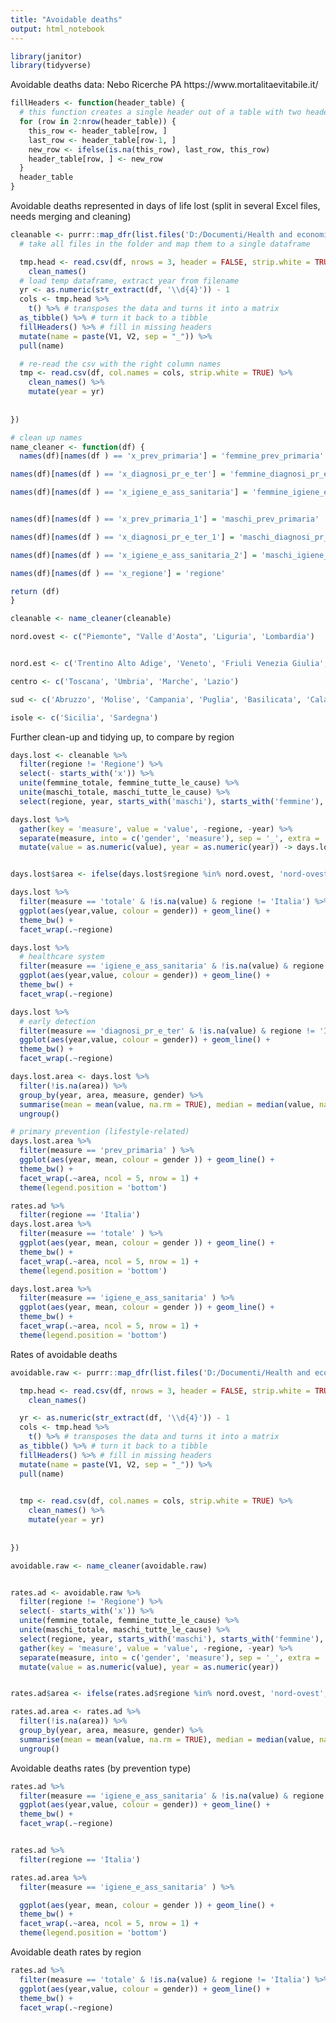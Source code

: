 ```yaml
---
title: "Avoidable deaths"
output: html_notebook
---
```



```r
library(janitor)
library(tidyverse)
```

Avoidable deaths data: Nebo Ricerche PA
https://www.mortalitaevitabile.it/


```r
fillHeaders <- function(header_table) {
  # this function creates a single header out of a table with two header rows
  for (row in 2:nrow(header_table)) {
    this_row <- header_table[row, ]
    last_row <- header_table[row-1, ]
    new_row <- ifelse(is.na(this_row), last_row, this_row)
    header_table[row, ] <- new_row
  }
  header_table
}
```


Avoidable deaths represented in days of life lost (split in several Excel files, needs merging and cleaning)
```r
cleanable <- purrr::map_dfr(list.files('D:/Documenti/Health and economics/health_data/mevi/days_lost', full.names = TRUE), function(df) {
  # take all files in the folder and map them to a single dataframe

  tmp.head <- read.csv(df, nrows = 3, header = FALSE, strip.white = TRUE) %>% 
    clean_names()
  # load temp dataframe, extract year from filename
  yr <- as.numeric(str_extract(df, '\\d{4}')) - 1
  cols <- tmp.head %>% 
    t() %>% # transposes the data and turns it into a matrix
  as_tibble() %>% # turn it back to a tibble
  fillHeaders() %>% # fill in missing headers 
  mutate(name = paste(V1, V2, sep = "_")) %>%
  pull(name)

  # re-read the csv with the right column names
  tmp <- read.csv(df, col.names = cols, strip.white = TRUE) %>% 
    clean_names() %>% 
    mutate(year = yr)
  
 
})

```


```r
# clean up names
name_cleaner <- function(df) {
  names(df)[names(df ) == 'x_prev_primaria'] = 'femmine_prev_primaria'

names(df)[names(df ) == 'x_diagnosi_pr_e_ter'] = 'femmine_diagnosi_pr_e_ter'

names(df)[names(df ) == 'x_igiene_e_ass_sanitaria'] = 'femmine_igiene_e_ass_sanitaria'


names(df)[names(df ) == 'x_prev_primaria_1'] = 'maschi_prev_primaria'

names(df)[names(df ) == 'x_diagnosi_pr_e_ter_1'] = 'maschi_diagnosi_pr_e_ter'

names(df)[names(df ) == 'x_igiene_e_ass_sanitaria_2'] = 'maschi_igiene_e_ass_sanitaria'

names(df)[names(df ) == 'x_regione'] = 'regione'

return (df)
}

cleanable <- name_cleaner(cleanable)

```


```r
nord.ovest <- c("Piemonte", "Valle d'Aosta", 'Liguria', 'Lombardia')


nord.est <- c('Trentino Alto Adige', 'Veneto', 'Friuli Venezia Giulia', 'Emilia Romagna')

centro <- c('Toscana', 'Umbria', 'Marche', 'Lazio')

sud <- c('Abruzzo', 'Molise', 'Campania', 'Puglia', 'Basilicata', 'Calabria')

isole <- c('Sicilia', 'Sardegna')
```



Further clean-up and tidying up, to compare by region
```r
days.lost <- cleanable %>% 
  filter(regione != 'Regione') %>% 
  select(- starts_with('x')) %>% 
  unite(femmine_totale, femmine_tutte_le_cause) %>% 
  unite(maschi_totale, maschi_tutte_le_cause) %>% 
  select(regione, year, starts_with('maschi'), starts_with('femmine'), everything())
```



```r
days.lost %>% 
  gather(key = 'measure', value = 'value', -regione, -year) %>% 
  separate(measure, into = c('gender', 'measure'), sep = '_', extra = 'merge') %>% 
  mutate(value = as.numeric(value), year = as.numeric(year)) -> days.lost


days.lost$area <- ifelse(days.lost$regione %in% nord.ovest, 'nord-ovest', ifelse(days.lost$regione %in% nord.est, 'nord-est', ifelse(days.lost$regione %in% centro, 'centro', ifelse(days.lost$regione %in% sud, 'sud', ifelse(days.lost$regione %in% isole, 'isole', NA)))))

```


```r
days.lost %>% 
  filter(measure == 'totale' & !is.na(value) & regione != 'Italia') %>% 
  ggplot(aes(year,value, colour = gender)) + geom_line() + 
  theme_bw() + 
  facet_wrap(.~regione)
```



```r
days.lost %>% 
  # healthcare system
  filter(measure == 'igiene_e_ass_sanitaria' & !is.na(value) & regione != 'Italia') %>% 
  ggplot(aes(year,value, colour = gender)) + geom_line() + 
  theme_bw() + 
  facet_wrap(.~regione)
```


```r
days.lost %>% 
  # early detection
  filter(measure == 'diagnosi_pr_e_ter' & !is.na(value) & regione != 'Italia') %>% 
  ggplot(aes(year,value, colour = gender)) + geom_line() + 
  theme_bw() + 
  facet_wrap(.~regione)
```



```r
days.lost.area <- days.lost %>%
  filter(!is.na(area)) %>% 
  group_by(year, area, measure, gender) %>% 
  summarise(mean = mean(value, na.rm = TRUE), median = median(value, na.rm = TRUE)) %>% 
  ungroup()

# primary prevention (lifestyle-related)
days.lost.area %>%
  filter(measure == 'prev_primaria' ) %>% 
  ggplot(aes(year, mean, colour = gender )) + geom_line() + 
  theme_bw() +
  facet_wrap(.~area, ncol = 5, nrow = 1) +
  theme(legend.position = 'bottom')
```


```r

rates.ad %>% 
  filter(regione == 'Italia')
days.lost.area %>%
  filter(measure == 'totale' ) %>% 
  ggplot(aes(year, mean, colour = gender )) + geom_line() + 
  theme_bw() +
  facet_wrap(.~area, ncol = 5, nrow = 1) +
  theme(legend.position = 'bottom')
```



```r
days.lost.area %>%
  filter(measure == 'igiene_e_ass_sanitaria' ) %>% 
  ggplot(aes(year, mean, colour = gender )) + geom_line() + 
  theme_bw() +
  facet_wrap(.~area, ncol = 5, nrow = 1) +
  theme(legend.position = 'bottom')
```




Rates of avoidable deaths
```r
avoidable.raw <- purrr::map_dfr(list.files('D:/Documenti/Health and economics/health_data/mevi/tassi_ev', full.names = TRUE), function(df) {

  tmp.head <- read.csv(df, nrows = 3, header = FALSE, strip.white = TRUE) %>% 
    clean_names()

  yr <- as.numeric(str_extract(df, '\\d{4}')) - 1
  cols <- tmp.head %>% 
    t() %>% # transposes the data and turns it into a matrix
  as_tibble() %>% # turn it back to a tibble
  fillHeaders() %>% # fill in missing headers 
  mutate(name = paste(V1, V2, sep = "_")) %>%
  pull(name)

  
  tmp <- read.csv(df, col.names = cols, strip.white = TRUE) %>% 
    clean_names() %>% 
    mutate(year = yr)
  
 
})
```


```r
avoidable.raw <- name_cleaner(avoidable.raw)


rates.ad <- avoidable.raw %>% 
  filter(regione != 'Regione') %>% 
  select(- starts_with('x')) %>% 
  unite(femmine_totale, femmine_tutte_le_cause) %>% 
  unite(maschi_totale, maschi_tutte_le_cause) %>% 
  select(regione, year, starts_with('maschi'), starts_with('femmine'), everything()) %>% 
  gather(key = 'measure', value = 'value', -regione, -year) %>% 
  separate(measure, into = c('gender', 'measure'), sep = '_', extra = 'merge') %>% 
  mutate(value = as.numeric(value), year = as.numeric(year))


rates.ad$area <- ifelse(rates.ad$regione %in% nord.ovest, 'nord-ovest', ifelse(rates.ad$regione %in% nord.est, 'nord-est', ifelse(rates.ad$regione %in% centro, 'centro', ifelse(rates.ad$regione %in% sud, 'sud', ifelse(rates.ad$regione %in% isole, 'isole', NA)))))
```


```r
rates.ad.area <- rates.ad %>% 
  filter(!is.na(area)) %>% 
  group_by(year, area, measure, gender) %>% 
  summarise(mean = mean(value, na.rm = TRUE), median = median(value, na.rm = TRUE)) %>% 
  ungroup()

```

Avoidable deaths rates (by prevention type)
```r
rates.ad %>% 
  filter(measure == 'igiene_e_ass_sanitaria' & !is.na(value) & regione != 'Italia') %>% 
  ggplot(aes(year,value, colour = gender)) + geom_line() + 
  theme_bw() + 
  facet_wrap(.~regione)


rates.ad %>% 
  filter(regione == 'Italia')
```


```r
rates.ad.area %>%
  filter(measure == 'igiene_e_ass_sanitaria' ) %>% 

  ggplot(aes(year, mean, colour = gender )) + geom_line() + 
  theme_bw() +
  facet_wrap(.~area, ncol = 5, nrow = 1) +
  theme(legend.position = 'bottom')
```

Avoidable death rates by region

```r
rates.ad %>% 
  filter(measure == 'totale' & !is.na(value) & regione != 'Italia') %>% 
  ggplot(aes(year,value, colour = gender)) + geom_line() + 
  theme_bw() + 
  facet_wrap(.~regione)
  
```







